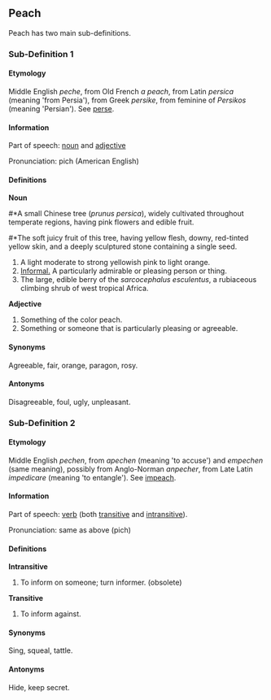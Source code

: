 ==Peach==

Peach has two main sub-definitions.

===Sub-Definition 1===

====Etymology====

Middle English <i>peche</i>, from Old French <i>a peach</i>, from Latin <i>persica</i> (meaning 'from Persia'), from Greek <i>persike</i>, from feminine of <i>Persikos</i> (meaning 'Persian'). See [[perse]].

====Information====

Part of speech: [[noun]] and [[adjective]]

Pronunciation: pich (American English)

====Definitions====

<b>Noun</b>

#*A small Chinese tree (<i>prunus persica</i>), widely cultivated throughout temperate regions, having pink flowers and edible fruit.
#*The soft juicy fruit of this tree, having yellow flesh, downy, red-tinted yellow skin, and a deeply sculptured stone containing a single seed.
#A light moderate to strong yellowish pink to light orange.
#<u>Informal.</u> A particularly admirable or pleasing person or thing.
#The large, edible berry of the <i>sarcocephalus esculentus</i>, a rubiaceous climbing shrub of west tropical Africa.

<b>Adjective</b>

#Something of the color peach.
#Something or someone that is particularly pleasing or agreeable.

====Synonyms====

Agreeable, fair, orange, paragon, rosy.

====Antonyms====

Disagreeable, foul, ugly, unpleasant.

===Sub-Definition 2===

====Etymology====

Middle English <i>pechen</i>, from <i>apechen</i> (meaning 'to accuse') and <i>empechen</i> (same meaning), possibly from Anglo-Norman <i>anpecher</i>, from Late Latin <i>impedicare</i> (meaning 'to entangle'). See [[impeach]].

====Information====

Part of speech: [[verb]] (both [[transitive]] and [[intransitive]]).

Pronunciation: same as above (pich)

====Definitions====

<b>Intransitive</b>

#To inform on someone; turn informer. (obsolete)

<b>Transitive</b>

#To inform against.

====Synonyms====

Sing, squeal, tattle.

====Antonyms====

Hide, keep secret.